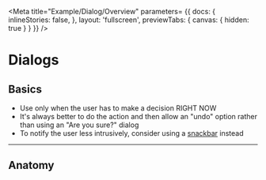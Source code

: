 <!-- dialog-overview.stories.mdx -->


<Meta 
    title="Example/Dialog/Overview" 
    parameters= {{
        docs: {
          inlineStories: false,
        },
        layout: 'fullscreen',
        previewTabs: { 
          canvas: { hidden: true } 
        }
    }}
/>

<style>{`
  #story--example-dialog--anatomy > div {
    height: 20rem !important;
  }
  .preview-dark {
    display: none;
  }
  .dark .preview-light {
    display: none;
  }
  .dark .preview-dark {
    display: block;
  }
`}</style>

# Dialogs

## Basics

- Use only when the user has to make a decision RIGHT NOW
- It's always better to do the action and then allow an "undo" option rather than using an "Are you sure?" dialog
- To notify the user less intrusively, consider using a [snackbar](?path=/story/example-snackbar--basic) instead

***

## Anatomy

<Pre class="preview-light">
  <Story id="example-dialog--anatomy" />
</Pre>

<Pre class="preview-dark">
  <Story id="example-dialog--anatomy" isDark />
</Pre>